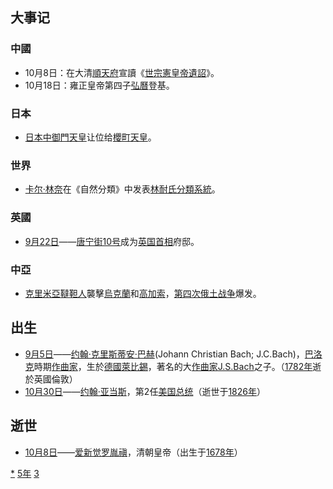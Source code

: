 {{yearTOC|1735|清'''[[雍正|雍正]]十三年'''；越南'''[[龙德_(黎纯宗)|龙德]]四年'''，'''[[永佑|永佑]]元年'''；日本'''[[享保|享保]]二十年'''}}
== 大事记 ==
===中國===
* 10月8日：在大清[[順天府|順天府]]宣讀《[[s:雍正皇帝遺詔|世宗憲皇帝遺詔]]》。
* 10月18日：雍正皇帝第四子[[乾隆帝|弘曆]]登基。

===日本===
* [[日本|日本]][[中御門天皇|中御門天皇]]让位给[[櫻町天皇|櫻町天皇]]。

===世界===
* [[卡尔·林奈|卡尔·林奈]]在《自然分類》中发表[[双名法|林耐氏分類系統]]。

===英國===
* [[9月22日|9月22日]]——[[唐寧街10號|唐宁街10号]]成为[[英国首相|英国首相]]府邸。

===中亞===
* [[克里米亞|克里米亞]][[韃靼人|韃靼人]]襲擊[[烏克蘭|烏克蘭]]和[[高加索|高加索]]，[[第四次俄土战争|第四次俄土战争]]爆发。

== 出生 ==
*[[9月5日|9月5日]]——[[约翰·克里斯蒂安·巴赫|约翰·克里斯蒂安·巴赫]](Johann Christian Bach; J.C.Bach)，[[巴洛克|巴洛克]]時期[[作曲家|作曲家]]，生於[[德國|德國]][[萊比錫|萊比錫]]，著名的大[[作曲家|作曲家]][[J.S.Bach|J.S.Bach]]之子。（[[1782年|1782年]]逝於英國倫敦）
*[[10月30日|10月30日]]——[[约翰·亚当斯|约翰·亚当斯]]，第2任[[美国总统|美国总统]]（逝世于[[1826年|1826年]]）

== 逝世 ==
{{Wikisource year mention}}
*[[10月8日|10月8日]]——[[雍正帝|爱新觉罗胤禛]]，清朝皇帝（出生于[[1678年|1678年]]）

[[Category:1735年|*]]
[[Category:1730年代|5年]]
[[Category:18世纪各年|3]]
